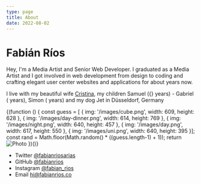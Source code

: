 ```yaml
---
type: page
title: About
date: 2022-08-02
---
```



# Fabián Ríos

Hey, I'm a Media Artist and Senior Web Developer. I graduated as a Media Artist and I got involved in web development from design to coding and crafting elegant user center websites and applications for about <YearDate year="01-01-2013" /> years now.

I live with my beautiful wife [Cristina](https://www.instagram.com/crisescobarderios/), my children Samuel ({<YearDate year="11-17-2013" />} years) - Gabriel (<YearDate year="06-09-2015" /> years), Simon (<YearDate year="10-17-2019" />  years) and my dog Jet in Düsseldorf, Germany

{(function () {
  const guess = [
    {
      img: '/images/cube.png',
      width: 609,
      height: 628
    },
    {
      img: '/images/day-dinner.png',
      width: 614,
      height: 769
    },
    {
      img: '/images/night.png',
      width: 640,
      height: 457
    },
    {
      img: '/images/day.png',
      width: 617,
      height: 550
    },
    {
      img: '/images/uni.png',
      width: 640,
      height: 395
    }];
  const rand = Math.floor(Math.random() * ((guess.length-1) + 1));
  return <Image
  src={guess[rand].img}
  alt="Photo"
  width={guess[rand].width}
  height={guess[rand].height}
  priority
  className="center-image"
  />
})()}



- Twitter [@fabianriosarias](https://twitter.com/fabianriosarias)
- GitHub [@fabianrios](https://github.com/fabianrios)
- Instagram [@fabian_rios](https://instagram.com/fabian_rios)
- Email hi@fabianrios.co
